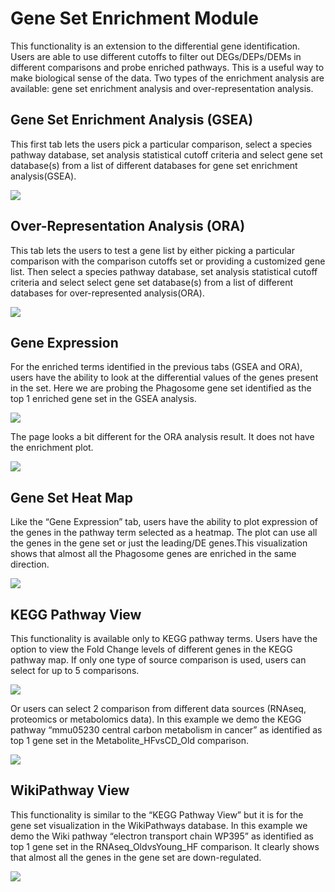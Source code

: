 # Gene Set Enrichment Module

This functionality is an extension to the differential gene identification. Users are able to use different cutoffs to filter out DEGs/DEPs/DEMs in different comparisons and probe enriched pathways. This is a useful way to make biological sense of the data. Two types of the enrichment analysis are available: gene set enrichment analysis and over-representation analysis. 

## Gene Set Enrichment Analysis (GSEA)

This first tab lets the users pick a particular comparison, select a species pathway database, set analysis statistical cutoff criteria and select gene set database(s) from a list of different databases for gene set enrichment analysis(GSEA). 

[![](`r pic_path`f9-1.png)](`r pic_path`f9-1.png)

## Over-Representation Analysis (ORA)

This tab lets the users to test a gene list by either picking a particular comparison with the comparison cutoffs set or providing a customized gene list. Then select a species pathway database, set analysis statistical cutoff criteria and select select gene set database(s) from a list of different databases for over-represented analysis(ORA). 

[![](`r pic_path`f9-2.png)](`r pic_path`f9-2.png)

## Gene Expression

For the enriched terms identified in the previous tabs (GSEA and ORA), users have the ability to look at the differential values of the genes present in the set. Here we are probing the Phagosome gene set identified as the top 1 enriched gene set in the GSEA analysis.

[![](`r pic_path`f9-3.png)](`r pic_path`f9-3.png)

The page looks a bit different for the ORA analysis result. It does not have the enrichment plot.

[![](`r pic_path`f9-4.png)](`r pic_path`f9-4.png)

## Gene Set Heat Map

Like the “Gene Expression” tab, users have the ability to plot expression of the genes in the pathway term selected as a heatmap. The plot can use all the genes in the gene set or just the leading/DE genes.This visualization shows that almost all the Phagosome genes are enriched in the same direction. 

[![](`r pic_path`f9-5.png)](`r pic_path`f9-5.png)


## KEGG Pathway View

This functionality is available only to KEGG pathway terms. Users have the option to view the Fold Change levels of different genes in the KEGG pathway map. If only one type of source comparison is used, users can select for up to 5 comparisons. 

[![](`r pic_path`f9-6.png)](`r pic_path`f9-6.png)

Or users can select 2 comparison from different data sources (RNAseq, proteomics or metabolomics data). In this example we demo the KEGG pathway “mmu05230 central carbon metabolism in cancer” as identified as top 1 gene set in the Metabolite_HFvsCD_Old comparison. 

[![](`r pic_path`f9-7.png)](`r pic_path`f9-7.png)


## WikiPathway View

This functionality is similar to the "KEGG Pathway View" but it is for the gene set visualization in the WikiPathways database. In this example we demo the Wiki pathway "electron transport chain WP395" as identified as top 1 gene set in the RNAseq_OldvsYoung_HF comparison. It clearly shows that almost all the genes in the gene set are down-regulated.

[![](`r pic_path`f9-8.png)](`r pic_path`f9-8.png)
